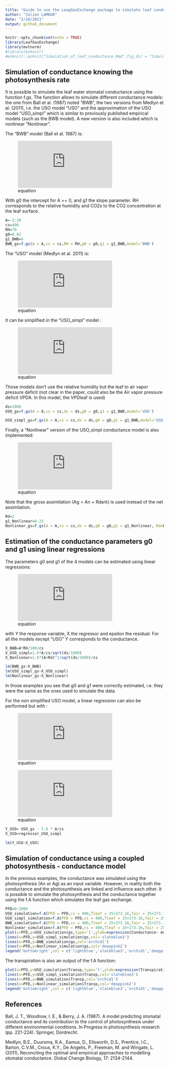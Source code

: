 ```yaml
---
title: "Guide to use the LeagGasExchange package to simulate leaf conductance"
author: "Julien LAMOUR"
date: "2/18/2021"
output: github_document
---
```


```r

knitr::opts_chunk$set(echo = TRUE)
library(LeafGasExchange)
library(mvtnorm)
#library(ezknitr)
#ezknitr::ezknit("Simulation_of_leaf_conductance.Rmd",fig_dir = "Simulation_of_leaf_conductance_files",keep_md = TRUE,keep_html=FALSE)
```



## Simulation of conductance knowing the photosynthesis rate

It is possible to simulate the leaf water stomatal conductance using the function f.gs. The function allows to simulate different conductance models: the one from Ball et al. (1987) noted "BWB", the two versions from Medlyn et al. (2011), i.e. the USO model "USO" and the approximation of the USO model "USO_simpl" which is similar to previously published empirical models (such as the BWB model). A new version is also included which is nonlinear "Nonlinear". 

The "BWB" model (Ball et al. 1987) is:

![equation](https://latex.codecogs.com/gif.latex?g_%7Bsw%7D%3Dg_0&plus;g_1*A_n*RH/CO_%7B2s%7D)

With g0 the intercept for A == 0, and g1 the slope parameter. RH corresponds to the relative humidity and CO2s to the CO2 concentration at the leaf surface. 


```r
A=-2:20
cs=400
RH=70
g0=0.02
g1_BWB=6
BWB_gs=f.gs(A = A,cs = cs,RH = RH,g0 = g0,g1 = g1_BWB,model='BWB')
```

The "USO" model (Medlyn et al. 2011) is: 

![equation](https://latex.codecogs.com/gif.latex?g_%7Bsw%7D%3Dg_0&plus;1.6%281&plus;g_1%5Cfrac%7BA_n%7D%7BCO_%7B2s%7D%5Csqrt%7BVPD_%7Bleaf%7D%7D%7D%29)

It can be simplified in the "USO_simpl" model :  

![equation](https://latex.codecogs.com/gif.latex?g_%7Bsw%7D%3Dg_0&plus;1.6g_1%5Cfrac%7BA_n%7D%7BCO_%7B2s%7D%5Csqrt%7BVPD_%7Bleaf%7D%7D%7D)

Those models don't use the relative humidity but the leaf to air vapor pressure deficit (not clear in the paper, could also be the Air vapor pressure deficit VPDA. In this model, the VPDleaf is used)


```r
ds=1000
USO_gs=f.gs(A = A,cs = cs,ds = ds,g0 = g0,g1 = g1_BWB,model='USO')
```

```r
USO_simpl_gs=f.gs(A = A,cs = cs,ds = ds,g0 = g0,g1 = g1_BWB,model='USO_simpl')
```

Finally, a "Nonlinear" version of the USO_simpl conductance model is also implemented: 

![equation](https://latex.codecogs.com/gif.latex?g_%7Bsw%7D%3Dg_0&plus;1.6g_1%5Cfrac%7BA_g%5E2%7D%7BCO_%7B2s%7D%5Csqrt%7BVPD_%7Bleaf%7D%7D%7D)

Note that the gross assimilation (Ag = An + Rdark) is used instead of the net assimilation. 


```r
Rd=2
g1_Nonlinear=0.23
Nonlinear_gs=f.gs(A = A,cs = cs,ds = ds,g0 = g0,g1 = g1_Nonlinear, Rd=Rd,model='Nonlinear')
```


## Estimation of the conductance parameters g0 and g1 using linear regressions


The parameters g0 and g1 of the 4 models can be estimated using linear regressions:

![equation](https://latex.codecogs.com/gif.latex?Y%3Dg_0&plus;g_1X&plus;%5Cvarepsilon)

with Y the response variable, X the regressor and epsilon the residual. For all the models except "USO" Y corresponds to the conductance. 



```r
X_BWB=A*RH/100/cs
X_USO_simpl=1.6*A/cs/sqrt(ds/1000)
X_Nonlinear=1.6*(A+Rd)^2/sqrt(ds/1000)/cs

lm(BWB_gs~X_BWB)
lm(USO_simpl_gs~X_USO_simpl)
lm(Nonlinear_gs~X_Nonlinear)
```

In those examples you see that g0 and g1 were correctly estimated, i.e. they were the same as the ones used to simulate the data.

For the non simplified USO model, a linear regression can also be performed but with : 

![equation](https://latex.codecogs.com/gif.latex?Y%3Dg_%7Bsw%7D-%5Cfrac%7B1.6A_n%7D%7BCO_%7B2s%7D%7D)

![equation](https://latex.codecogs.com/gif.latex?X%3D%5Cfrac%7B1.6A_n%7D%7B%5Csqrt%7BVPD_%7Bleaf%7D%7DCO_%7B2s%7D%7D)



```r
Y_USO= USO_gs - 1.6 * A/cs
X_USO=regressor_USO_simpl

lm(Y_USO~X_USO)

```

## Simulation of conductance using a coupled photosynthesis - conductance model

In the previous examples, the conductance was simulated using the photosynthesis (An or Ag) as an input variable. However, in reality both the conductance and the photosynthesis are linked and influence each other. It is possible to simulate the photosynthesis and the conductance together using the f.A function which simulates the leaf gas exchange.


```r
PFD=0:2000
USO_simulation=f.A(PFD = PFD,cs = 400,Tleaf = 25+273.16,Tair = 25+273.16,RH = 70,param = f.make.param(g0=0.02,g1=3,model.gs = "USO"))
USO_simpl_simulation=f.A(PFD = PFD,cs = 400,Tleaf = 25+273.16,Tair = 25+273.16,RH = 70,param = f.make.param(g0=0.02,g1=2.67,model.gs = "USO_simpl"))
BWB_simulation=f.A(PFD = PFD,cs = 400,Tleaf = 25+273.16,Tair = 25+273.16,RH = 70,param = f.make.param(g0=0.02,g1=5,model.gs = "BWB"))
Nonlinear_simulation=f.A(PFD = PFD,cs = 400,Tleaf = 25+273.16,Tair = 25+273.16,RH = 70,param = f.make.param(g0=0.02,g1=0.23,model.gs = "Nonlinear",VcmaxRef=55,RdRef=0.015*55,JmaxRef=1.67*55,TpRef = 20,TBM = "CLM4.5"))
plot(x=PFD,y=USO_simulation$gs,type='l',ylab=expression(Conductance~ mol~m^-2~s^-1),col='lightblue')
lines(x=PFD,y=USO_simpl_simulation$gs,col='slateblue3')
lines(x=PFD,y=BWB_simulation$gs,col='orchid1')
lines(x=PFD,y=Nonlinear_simulation$gs,col='deeppink2')
legend('bottomright',col = c('lightblue','slateblue3','orchid1','deeppink2'),lty = c(1,1,1,1),legend=c("USO","USO_simpl","BWB","Nonlinear"))

```

The transpiration is also an output of the f.A function:

```r
plot(x=PFD,y=USO_simulation$Transp,type='l',ylab=expression(Transpiration~ mL~m^-2~s^-1),col='lightblue')
lines(x=PFD,y=USO_simpl_simulation$Transp,col='slateblue3')
lines(x=PFD,y=BWB_simulation$Transp,col='orchid1')
lines(x=PFD,y=Nonlinear_simulation$Transp,col='deeppink2')
legend('bottomright',col = c('lightblue','slateblue3','orchid1','deeppink2'),lty = c(1,1,1,1),legend=c("USO","USO_simpl","BWB","Nonlinear"))
```



## References
Ball, J. T., Woodrow, I. E., & Berry, J. A. (1987). A model predicting stomatal conductance and its contribution to the control of photosynthesis under different environmental conditions. In Progress in photosynthesis research (pp. 221-224). Springer, Dordrecht.

Medlyn, B.E., Duursma, R.A., Eamus, D., Ellsworth, D.S., Prentice, I.C., Barton, C.V.M., Crous, K.Y., De Angelis, P., Freeman, M. and Wingate, L. (2011), Reconciling the optimal and empirical approaches to modelling stomatal conductance. Global Change Biology, 17: 2134-2144. 

